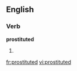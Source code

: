 
==English==

===Verb===
'''prostituted'''

# {{past of|[[prostitute]]}}

[[fr:prostituted]]
[[vi:prostituted]]